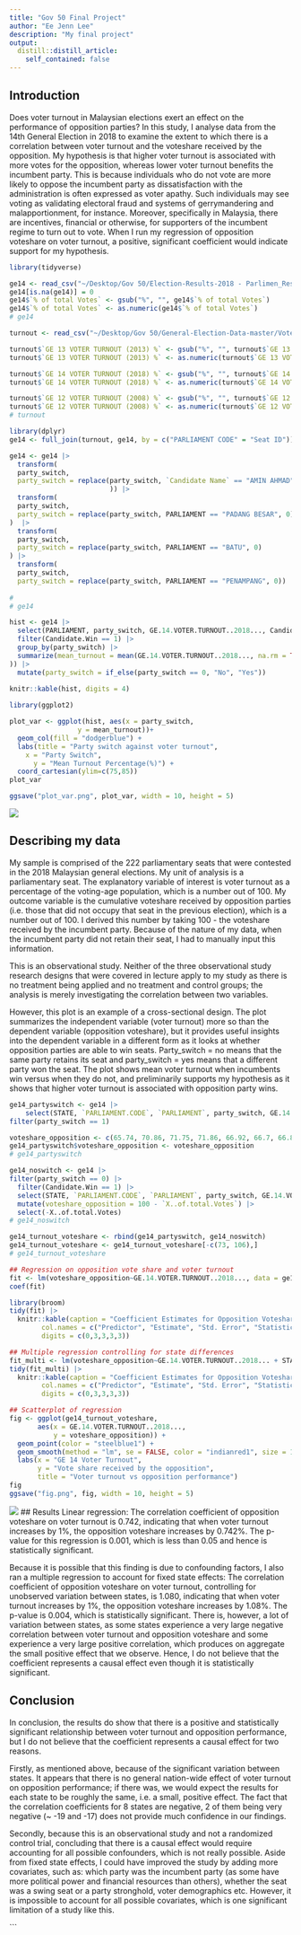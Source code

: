 ```yaml
---
title: "Gov 50 Final Project"
author: "Ee Jenn Lee"
description: "My final project"
output:
  distill::distill_article:
    self_contained: false
--- 
```


## Introduction
Does voter turnout in Malaysian elections exert an effect on the performance of opposition parties? In this study, I analyse data from the 14th General Election in 2018 to examine the extent to which there is a correlation between voter turnout and the voteshare received by the opposition. My hypothesis is that higher voter turnout is associated with more votes for the opposition, whereas lower voter turnout benefits the incumbent party. This is because individuals who do not vote are more likely to oppose the incumbent party as dissatisfaction with the administration is often expressed as voter apathy. Such individuals may see voting as validating electoral fraud and systems of gerrymandering and malapportionment, for instance. Moreover, specifically in Malaysia, there are incentives, financial or otherwise, for supporters of the incumbent regime to turn out to vote. When I run my regression of opposition voteshare on voter turnout, a positive, significant coefficient would indicate support for my hypothesis.



```r
library(tidyverse)

ge14 <- read_csv("~/Desktop/Gov 50/Election-Results-2018 - Parlimen_Results_By_Candidate.csv")
ge14[is.na(ge14)] = 0
ge14$`% of total Votes` <- gsub("%", "", ge14$`% of total Votes`)
ge14$`% of total Votes` <- as.numeric(ge14$`% of total Votes`)
# ge14

turnout <- read_csv("~/Desktop/Gov 50/General-Election-Data-master/Voter Turnout GE12, GE13, GE14 - Sheet1.csv")

turnout$`GE 13 VOTER TURNOUT (2013) %` <- gsub("%", "", turnout$`GE 13 VOTER TURNOUT (2013) %`)
turnout$`GE 13 VOTER TURNOUT (2013) %` <- as.numeric(turnout$`GE 13 VOTER TURNOUT (2013) %`)

turnout$`GE 14 VOTER TURNOUT (2018) %` <- gsub("%", "", turnout$`GE 14 VOTER TURNOUT (2018) %`)
turnout$`GE 14 VOTER TURNOUT (2018) %` <- as.numeric(turnout$`GE 14 VOTER TURNOUT (2018) %`)

turnout$`GE 12 VOTER TURNOUT (2008) %` <- gsub("%", "", turnout$`GE 12 VOTER TURNOUT (2008) %`)
turnout$`GE 12 VOTER TURNOUT (2008) %` <- as.numeric(turnout$`GE 12 VOTER TURNOUT (2008) %`)
# turnout
```


```r
library(dplyr)
ge14 <- full_join(turnout, ge14, by = c("PARLIAMENT CODE" = "Seat ID"))

ge14 <- ge14 |>
  transform(
  party_switch,
  party_switch = replace(party_switch, `Candidate Name` == "AMIN AHMAD", 1
                         )) |>
  transform(
  party_switch,
  party_switch = replace(party_switch, PARLIAMENT == "PADANG BESAR", 0)
)  |>
  transform(
  party_switch,
  party_switch = replace(party_switch, PARLIAMENT == "BATU", 0)
) |>
  transform(
  party_switch,
  party_switch = replace(party_switch, PARLIAMENT == "PENAMPANG", 0))
  
# 
# ge14
```




```r
hist <- ge14 |> 
  select(PARLIAMENT, party_switch, GE.14.VOTER.TURNOUT..2018..., Candidate.Win) |>
  filter(Candidate.Win == 1) |>
  group_by(party_switch) |>
  summarize(mean_turnout = mean(GE.14.VOTER.TURNOUT..2018..., na.rm = TRUE
)) |>
  mutate(party_switch = if_else(party_switch == 0, "No", "Yes"))
                                                                       
knitr::kable(hist, digits = 4)
```

```r
library(ggplot2)

plot_var <- ggplot(hist, aes(x = party_switch,
                 y = mean_turnout))+
  geom_col(fill = "dodgerblue") + 
  labs(title = "Party switch against voter turnout",
    x = "Party Switch",
      y = "Mean Turnout Percentage(%)") +
  coord_cartesian(ylim=c(75,85)) 
plot_var 

ggsave("plot_var.png", plot_var, width = 10, height = 5)

```
![](plot_var.png)

## Describing my data
My sample is comprised of the 222 parliamentary seats that were contested in the 2018 Malaysian general elections. My unit of analysis is a parliamentary seat. The explanatory variable of interest is voter turnout as a percentage of the voting-age population, which is a number out of 100. My outcome variable is the cumulative voteshare received by opposition parties (i.e. those that did not occupy that seat in the previous election), which is a number out of 100. I derived this number by taking 100 - the voteshare received by the incumbent party. Because of the nature of my data, when the incumbent party did not retain their seat, I had to manually input this information. 

This is an observational study. Neither of the three observational study research designs that were covered in lecture apply to my study as there is no treatment being applied and no treatment and control groups; the analysis is merely investigating the correlation between two variables. 

However, this plot is an example of a cross-sectional design. The plot summarizes the independent variable (voter turnout) more so than the dependent variable (opposition voteshare), but it provides useful insights into the dependent variable in a different form as it looks at whether opposition parties are able to win seats. Party_switch = no means that the same party retains its seat and party_switch = yes means that a different party won the seat. The plot shows mean voter turnout when incumbents win versus when they do not, and preliminarily supports my hypothesis as it shows that higher voter turnout is associated with opposition party wins.


```r
ge14_partyswitch <- ge14 |>
    select(STATE, `PARLIAMENT.CODE`, `PARLIAMENT`, party_switch, GE.14.VOTER.TURNOUT..2018...) |>
filter(party_switch == 1) 

voteshare_opposition <- c(65.74, 70.86, 71.75, 71.86, 66.92, 66.7, 66.88, 64.53, 70.81, 65.88, 55.24, 58.33, 61.81, 71.18, 71.77, 96.48, 61.65, 64.43, 89.65, 57.02, 59.63, 67.86, 64.26, 78.39, 83.7, 84.74, 82.48, 66.97, 60.9, 55.65, 69.81, 61.34, 59.85, 58.99, 51.69, 58.47, 61.03, 60.19, 63.43, 58.85, 59.01, 73.73, 64.87, 62.31, 69.48, 53.88, 58.42, 67.7, 61.78, 52.59, 58.1, 68.26, 54, 64.07, 60.62, 81.65, 61, 58.55, 56.71, 56.95, 67.18, 52.18, 55.28, 51.11)
ge14_partyswitch$voteshare_opposition <- voteshare_opposition
# ge14_partyswitch

ge14_noswitch <- ge14 |>
filter(party_switch == 0) |>
  filter(Candidate.Win == 1) |>
  select(STATE, `PARLIAMENT.CODE`, `PARLIAMENT`, party_switch, GE.14.VOTER.TURNOUT..2018..., `X..of.total.Votes`) |>
  mutate(voteshare_opposition = 100 - `X..of.total.Votes`) |>
  select(-X..of.total.Votes)
# ge14_noswitch

ge14_turnout_voteshare <- rbind(ge14_partyswitch, ge14_noswitch)
ge14_turnout_voteshare <- ge14_turnout_voteshare[-c(73, 106),]
# ge14_turnout_voteshare

```


```r
## Regression on opposition vote share and voter turnout
fit <- lm(voteshare_opposition~GE.14.VOTER.TURNOUT..2018..., data = ge14_turnout_voteshare)
coef(fit)

library(broom)
tidy(fit) |>
  knitr::kable(caption = "Coefficient Estimates for Opposition Voteshare on Voter Turnout",
        col.names = c("Predictor", "Estimate", "Std. Error", "Statistic", "P-value"),
        digits = c(0,3,3,3,3))

## Multiple regression controlling for state differences
fit_multi <- lm(voteshare_opposition~GE.14.VOTER.TURNOUT..2018... + STATE, data = ge14_turnout_voteshare)
tidy(fit_multi) |>
  knitr::kable(caption = "Coefficient Estimates for Opposition Voteshare on Voter Turnout (controlling for state effects)",
        col.names = c("Predictor", "Estimate", "Std. Error", "Statistic", "P-value"),
        digits = c(0,3,3,3,3))
```
```r
## Scatterplot of regression
fig <- ggplot(ge14_turnout_voteshare,
       aes(x = GE.14.VOTER.TURNOUT..2018..., 
           y = voteshare_opposition)) +
  geom_point(color = "steelblue1") +
  geom_smooth(method = "lm", se = FALSE, color = "indianred1", size = 1.5) +
  labs(x = "GE 14 Voter Turnout",
       y = "Vote share received by the opposition",
       title = "Voter turnout vs opposition performance") 
fig
ggsave("fig.png", fig, width = 10, height = 5)

```
![](fig.png)
## Results
Linear regression:
The correlation coefficient of opposition voteshare on voter turnout is 0.742, indicating that when voter turnout increases by 1%, the opposition voteshare increases by 0.742%. The p-value for this regression is 0.001, which is less than 0.05 and hence is statistically significant. 

Because it is possible that this finding is due to confounding factors, I also ran a multiple regression to account for fixed state effects:
The correlation coefficient of opposition voteshare on voter turnout, controlling for unobserved variation between states, is 1.080, indicating that when voter turnout increases by 1%, the opposition voteshare increases by 1.08%. The p-value is 0.004, which is statistically significant. There is, however, a lot of variation between states, as some states experience a very large negative correlation between voter turnout and opposition voteshare and some experience a very large positive correlation, which produces on aggregate the small positive effect that we observe. Hence, I do not believe that the coefficient represents a causal effect even though it is statistically significant.

## Conclusion
In conclusion, the results do show that there is a positive and statistically significant relationship between voter turnout and opposition performance, but I do not believe that the coefficient represents a causal effect for two reasons.

Firstly, as mentioned above, because of the significant variation between states. It appears that there is no general nation-wide effect of voter turnout on opposition performance; if there was, we would expect the results for each state to be roughly the same, i.e. a small, positive effect. The fact that the correlation coefficients for 8 states are negative, 2 of them being very negative (~ -19 and -17) does not provide much confidence in our findings. 

Secondly, because this is an observational study and not a randomized control trial, concluding that there is a causal effect would require accounting for all possible confounders, which is not really possible. Aside from fixed state effects, I could have improved the study by adding more covariates, such as: which party was the incumbent party (as some have more political power and financial resources than others), whether the seat was a swing seat or a party stronghold, voter demographics etc. However, it is impossible to account for all possible covariates, which is one significant limitation of a study like this.

```



